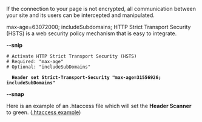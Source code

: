 If the connection to your page is not encrypted, all communication between your site and its users can be intercepted and manipulated.

max-age=63072000; includeSubdomains;
HTTP Strict Transport Security (HSTS) is a web security policy mechanism that is easy to integrate.

'''--snip'''<pre>
# Activate HTTP Strict Transport Security (HSTS)
# Required: "max-age"
# Optional: "includeSubDomains"</pre>
   '''Header set Strict-Transport-Security "max-age=31556926; includeSubDomains"'''
'''--snap'''

Here is an example of an .htaccess file which will set the '''Header Scanner''' to green.
([[Htaccess/EN|.htaccess example]])